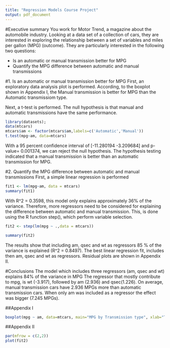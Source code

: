 ```yaml
---
title: "Regression Models Course Project"
output: pdf_document
---
```

#Executive summary
You work for Motor Trend, a magazine about the automobile industry. Looking at a data set of a collection of cars, they are interested in exploring the relationship between a set of variables and miles per gallon (MPG) (outcome). They are particularly interested in the following two questions:

* Is an automatic or manual transmission better for MPG
* Quantify the MPG difference between automatic and manual transmissions

#1. Is an automatic or manual transmission better for MPG
First, an exploratory data analysis plot is performed. According, to the boxplot shown in Appendix I, the Manual transmission is better for MPG than the Automatic transmissiom type. 

Next, a t-test is performed. The null hypothesis is that manual and automatic transmissions have the same performance.

```r
library(datasets);
data(mtcars)
mtcars$am <- factor(mtcars$am,labels=c('Automatic','Manual'))
t.test(mpg~am, data=mtcars)
```

With a 95 percent confidence interval of [-11.280194  -3.209684] and p-value= 0.001374, we can reject the null hypothesis. The hypothesis testing indicated that a manual transmission is better than an automatic transmission for MPG. 

#2. Quantify the MPG difference between automatic and manual transmissions
First, a simple linear regression is performed

```r
fit1 <- lm(mpg~am, data = mtcars)
summary(fit1)
```

With R^2 = 0.3598, this model only explains approximately 36% of the variance. Therefore, more regressors need to be considered for explaining the difference between automatic and manual transmission. This, is done using the R function step(), which perform variable selection.

```r
fit2 <- step(lm(mpg ~ .,data = mtcars))
```

```r
summary(fit2)
```

The results show that including am, qsec and wt as regressors 85 % of the variance is explained (R^2 = 0.8497). The best linear regression fit, includes then am, qsec and wt as regressors.
Residual plots are shown in Appendix II. 

#Conclusions
The model which includes three regressors (am, qsec and wt) explains 84% of the variance in MPG The regressor that mostly contribute to mpg, is wt (-3.917), followed by am (2.936) and qsec(1.226). On average, manual transmission cars have 2.936 MPGs more than automatic transmission cars. When only am was included as a regressor the effect was bigger (7.245 MPGs). 


##Appendix I

```r
boxplot(mpg ~ am, data=mtcars, main="MPG by Transmission type", xlab="Transmisstion type", ylab="Miles per Gallon")
```

##Appendix II
```r
par(mfrow = c(2,2))
plot(fit2)
```